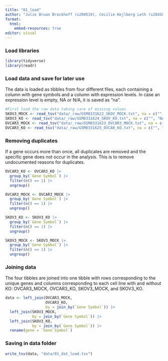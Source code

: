 ```yaml
---
title: "01_load"
author: "Julie Bruun Brockhoff (s204519), Cecilie Kejlberg Leth (s204584), Amalie Drud Nielsen (s204560), Chrysillis Hellemann Polhaus (s153664), Lise Lotte Eriksen (s154123)"
format: 
  html:
    embed-resources: true
editor: visual
---
```


### Load libraries

```r
library(tidyverse)
library(readr)
```

### Load data and save for later use

The data is loaded as tibbles from four different files, each containing a column with gene symbols and a column with expression levels. In case an expression level is empty, NA or N/A, it is saved as "na".

```r
#First load the raw data taking care of missing values 
SKOV3_MOCK <- read_tsv("data/_raw/GSM8331622_SKOV_MOCK.txt", na = c("", "NA", "N/A")) 
SKOV3_KO <- read_tsv("data/_raw/GSM8331624_SKOV_KO.txt", na = c("", "NA", "N/A")) 
OVCAR3_MOCK <- read_tsv("data/_raw/GSM8331623_OVCAR3_MOCK.txt", na = c("", "NA", "N/A")) 
OVCAR3_KO <- read_tsv("data/_raw/GSM8331625_OVCAR_KO.txt", na = c("", "NA", "N/A")) 
```

### Removing duplicates

If a gene occurs more than once, all duplicates are removed and the specific gene does not occur in the analysis. This is to remove undocumented reasons for duplicates.

```r
OVCAR3_KO <- OVCAR3_KO |> 
  group_by(`Gene Symbol`) |> 
  filter(n() == 1) |> 
  ungroup()

OVCAR3_MOCK <- OVCAR3_MOCK |>
  group_by(`Gene Symbol`) |>
  filter(n() == 1) |>
  ungroup()

SKOV3_KO <- SKOV3_KO |>
  group_by(`Gene Symbol`) |>
  filter(n() == 1) |>
  ungroup()

SKOV3_MOCK <- SKOV3_MOCK |>
  group_by(`Gene Symbol`) |>
  filter(n() == 1) |>
  ungroup()
```

### Joining data

The four tibbles are joined into one tibble with rows corresponding to the unique genes and columns corresponding to each cell line with and without KO: OVCAR3_MOCK, OVCAR3_KO, SKOV3_MOCK, and SKOV3_KO.

```r
data <- left_join(OVCAR3_MOCK,
                  OVCAR3_KO, 
                  by = join_by(`Gene Symbol`)) |> 
  left_join(SKOV3_MOCK, 
            by = join_by(`Gene Symbol`)) |> 
  left_join(SKOV3_KO, 
            by = join_by(`Gene Symbol`)) |> 
  rename(gene = `Gene Symbol`)
```

### Saving in data folder

```r
write_tsv(data, "data/01_dat_load.tsv")
```

